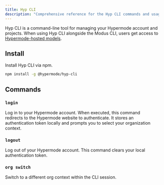 ```yaml
---
title: Hyp CLI
description: "Comprehensive reference for the Hyp CLI commands and usage"
---
```


Hyp CLI is a command-line tool for managing your Hypermode account and projects.
When using Hyp CLI alongside the Modus CLI, users get access to
[Hypermode-hosted models](/hosted-models).

## Install

Install Hyp CLI via npm.

```bash
npm install -g @hypermode/hyp-cli
```

## Commands

### `login`

Log in to your Hypermode account. When executed, this command redirects to the
Hypermode website to authenticate. It stores an authentication token locally and
prompts you to select your organization context.

### `logout`

Log out of your Hypermode account. This command clears your local authentication
token.

### `org switch`

Switch to a different org context within the CLI session.
